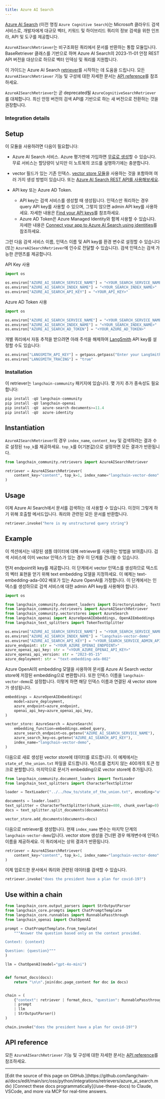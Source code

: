 ```yaml
---
title: Azure AI Search
---
```


[Azure AI Search](https://learn.microsoft.com/azure/search/search-what-is-azure-search) (이전 명칭 `Azure Cognitive Search`)는 Microsoft 클라우드 검색 서비스로, 개발자에게 대규모 벡터, 키워드 및 하이브리드 쿼리의 정보 검색을 위한 인프라, API 및 도구를 제공합니다.

`AzureAISearchRetriever`는 비구조화된 쿼리에서 문서를 반환하는 통합 모듈입니다. BaseRetriever 클래스를 기반으로 하며 Azure AI Search의 2023-11-01 안정 REST API 버전을 대상으로 하므로 벡터 인덱싱 및 쿼리를 지원합니다.

이 가이드는 Azure AI Search [retriever](/oss/python/langchain/retrieval)를 시작하는 데 도움을 드립니다. 모든 `AzureAISearchRetriever` 기능 및 구성에 대한 자세한 문서는 [API reference](https://python.langchain.com/api_reference/community/retrievers/langchain_community.retrievers.azure_ai_search.AzureAISearchRetriever.html)를 참조하세요.

`AzureAISearchRetriever`는 곧 deprecated될 `AzureCognitiveSearchRetriever`를 대체합니다. 최신 안정 버전의 검색 API를 기반으로 하는 새 버전으로 전환하는 것을 권장합니다.

### Integration details

<ItemTable category="document_retrievers" item="AzureAISearchRetriever" />

## Setup

이 모듈을 사용하려면 다음이 필요합니다:

+ Azure AI Search 서비스. Azure 평가판에 가입하면 [무료로 생성](https://learn.microsoft.com/azure/search/search-create-service-portal)할 수 있습니다. 무료 서비스는 할당량이 낮지만 이 노트북의 코드를 실행하기에는 충분합니다.

+ vector 필드가 있는 기존 인덱스. [vector store 모듈](../vectorstores/azuresearch.ipynb)을 사용하는 것을 포함하여 여러 가지 생성 방법이 있습니다. 또는 [Azure AI Search REST API를 사용해보세요](https://learn.microsoft.com/azure/search/search-get-started-vector).

+ API key 또는 Azure AD Token.
  + API key는 검색 서비스를 생성할 때 생성됩니다. 인덱스만 쿼리하는 경우 query API key를 사용할 수 있으며, 그렇지 않으면 admin API key를 사용하세요. 자세한 내용은 [Find your API keys](https://learn.microsoft.com/azure/search/search-security-api-keys?tabs=rest-use%2Cportal-find%2Cportal-query#find-existing-keys)를 참조하세요.
  + Azure AD Token은 Azure Managed Identity와 함께 사용할 수 있습니다. 자세한 내용은 [Connect your app to Azure AI Search using identities](https://learn.microsoft.com/en-us/azure/search/keyless-connections?tabs=python%2Cazure-cli)를 참조하세요.

그런 다음 검색 서비스 이름, 인덱스 이름 및 API key를 환경 변수로 설정할 수 있습니다(또는 `AzureAISearchRetriever`에 인수로 전달할 수 있습니다). 검색 인덱스는 검색 가능한 콘텐츠를 제공합니다.

API Key 사용

```python
import os

os.environ["AZURE_AI_SEARCH_SERVICE_NAME"] = "<YOUR_SEARCH_SERVICE_NAME>"
os.environ["AZURE_AI_SEARCH_INDEX_NAME"] = "<YOUR_SEARCH_INDEX_NAME>"
os.environ["AZURE_AI_SEARCH_API_KEY"] = "<YOUR_API_KEY>"
```

Azure AD Token 사용

```python
import os

os.environ["AZURE_AI_SEARCH_SERVICE_NAME"] = "<YOUR_SEARCH_SERVICE_NAME>"
os.environ["AZURE_AI_SEARCH_INDEX_NAME"] = "<YOUR_SEARCH_INDEX_NAME>"
os.environ["AZURE_AI_SEARCH_AD_TOKEN"] = "<YOUR_AZURE_AD_TOKEN>"
```

개별 쿼리에서 자동 추적을 받으려면 아래 주석을 해제하여 [LangSmith](https://docs.smith.langchain.com/) API key를 설정할 수도 있습니다:

```python
os.environ["LANGSMITH_API_KEY"] = getpass.getpass("Enter your LangSmith API key: ")
os.environ["LANGSMITH_TRACING"] = "true"
```

### Installation

이 retriever는 `langchain-community` 패키지에 있습니다. 몇 가지 추가 종속성도 필요합니다:

```python
pip install -qU langchain-community
pip install -qU langchain-openai
pip install -qU  azure-search-documents>=11.4
pip install -qU  azure-identity
```

## Instantiation

`AzureAISearchRetriever`의 경우 `index_name`, `content_key` 및 검색하려는 결과 수로 설정된 `top_k`를 제공하세요. `top_k`를 0(기본값)으로 설정하면 모든 결과가 반환됩니다.

```python
from langchain_community.retrievers import AzureAISearchRetriever

retriever = AzureAISearchRetriever(
    content_key="content", top_k=1, index_name="langchain-vector-demo"
)
```

## Usage

이제 Azure AI Search에서 문서를 검색하는 데 사용할 수 있습니다.
이것이 그렇게 하기 위해 호출할 메서드입니다. 쿼리와 관련된 모든 문서를 반환합니다.

```python
retriever.invoke("here is my unstructured query string")
```

## Example

이 섹션에서는 내장된 샘플 데이터에 대해 retriever를 사용하는 방법을 보여줍니다. 검색 서비스에 이미 vector 인덱스가 있는 경우 이 단계를 건너뛸 수 있습니다.

먼저 endpoint와 key를 제공합니다. 이 단계에서 vector 인덱스를 생성하므로 텍스트의 벡터 표현을 얻기 위해 text embedding 모델을 지정하세요. 이 예제는 text-embedding-ada-002 배포가 있는 Azure OpenAI를 가정합니다. 이 단계에서는 인덱스를 생성하므로 검색 서비스에 대한 admin API key를 사용해야 합니다.

```python
import os

from langchain_community.document_loaders import DirectoryLoader, TextLoader
from langchain_community.retrievers import AzureAISearchRetriever
from langchain_community.vectorstores import AzureSearch
from langchain_openai import AzureOpenAIEmbeddings, OpenAIEmbeddings
from langchain_text_splitters import TokenTextSplitter

os.environ["AZURE_AI_SEARCH_SERVICE_NAME"] = "<YOUR_SEARCH_SERVICE_NAME>"
os.environ["AZURE_AI_SEARCH_INDEX_NAME"] = "langchain-vector-demo"
os.environ["AZURE_AI_SEARCH_API_KEY"] = "<YOUR_SEARCH_SERVICE_ADMIN_API_KEY>"
azure_endpoint: str = "<YOUR_AZURE_OPENAI_ENDPOINT>"
azure_openai_api_key: str = "<YOUR_AZURE_OPENAI_API_KEY>"
azure_openai_api_version: str = "2023-05-15"
azure_deployment: str = "text-embedding-ada-002"
```

Azure OpenAI의 embedding 모델을 사용하여 문서를 Azure AI Search vector store에 저장된 embedding으로 변환합니다. 또한 인덱스 이름을 `langchain-vector-demo`로 설정합니다. 이렇게 하면 해당 인덱스 이름과 연결된 새 vector store가 생성됩니다.

```python
embeddings = AzureOpenAIEmbeddings(
    model=azure_deployment,
    azure_endpoint=azure_endpoint,
    openai_api_key=azure_openai_api_key,
)

vector_store: AzureSearch = AzureSearch(
    embedding_function=embeddings.embed_query,
    azure_search_endpoint=os.getenv("AZURE_AI_SEARCH_SERVICE_NAME"),
    azure_search_key=os.getenv("AZURE_AI_SEARCH_API_KEY"),
    index_name="langchain-vector-demo",
)
```

다음으로 새로 생성된 vector store에 데이터를 로드합니다. 이 예제에서는 `state_of_the_union.txt` 파일을 로드합니다. 텍스트를 겹치지 않는 400개의 토큰 청크로 분할합니다. 마지막으로 문서가 embedding으로 vector store에 추가됩니다.

```python
from langchain_community.document_loaders import TextLoader
from langchain_text_splitters import CharacterTextSplitter

loader = TextLoader("../../how_to/state_of_the_union.txt", encoding="utf-8")

documents = loader.load()
text_splitter = CharacterTextSplitter(chunk_size=400, chunk_overlap=0)
docs = text_splitter.split_documents(documents)

vector_store.add_documents(documents=docs)
```

다음으로 retriever를 생성합니다. 현재 `index_name` 변수는 마지막 단계의 `langchain-vector-demo`입니다. vector store 생성을 건너뛴 경우 매개변수에 인덱스 이름을 제공하세요. 이 쿼리에서는 상위 결과가 반환됩니다.

```python
retriever = AzureAISearchRetriever(
    content_key="content", top_k=1, index_name="langchain-vector-demo"
)
```

이제 업로드한 문서에서 쿼리와 관련된 데이터를 검색할 수 있습니다.

```python
retriever.invoke("does the president have a plan for covid-19?")
```

## Use within a chain

```python
from langchain_core.output_parsers import StrOutputParser
from langchain_core.prompts import ChatPromptTemplate
from langchain_core.runnables import RunnablePassthrough
from langchain_openai import ChatOpenAI

prompt = ChatPromptTemplate.from_template(
    """Answer the question based only on the context provided.

Context: {context}

Question: {question}"""
)

llm = ChatOpenAI(model="gpt-4o-mini")


def format_docs(docs):
    return "\n\n".join(doc.page_content for doc in docs)


chain = (
    {"context": retriever | format_docs, "question": RunnablePassthrough()}
    | prompt
    | llm
    | StrOutputParser()
)
```

```python
chain.invoke("does the president have a plan for covid-19?")
```

## API reference

모든 `AzureAISearchRetriever` 기능 및 구성에 대한 자세한 문서는 [API reference](https://python.langchain.com/api_reference/community/retrievers/langchain_community.retrievers.azure_ai_search.AzureAISearchRetriever.html)를 참조하세요.

---

<Callout icon="pen-to-square" iconType="regular">
    [Edit the source of this page on GitHub.](https://github.com/langchain-ai/docs/edit/main/src/oss/python/integrations/retrievers/azure_ai_search.mdx)
</Callout>
<Tip icon="terminal" iconType="regular">
    [Connect these docs programmatically](/use-these-docs) to Claude, VSCode, and more via MCP for    real-time answers.
</Tip>
